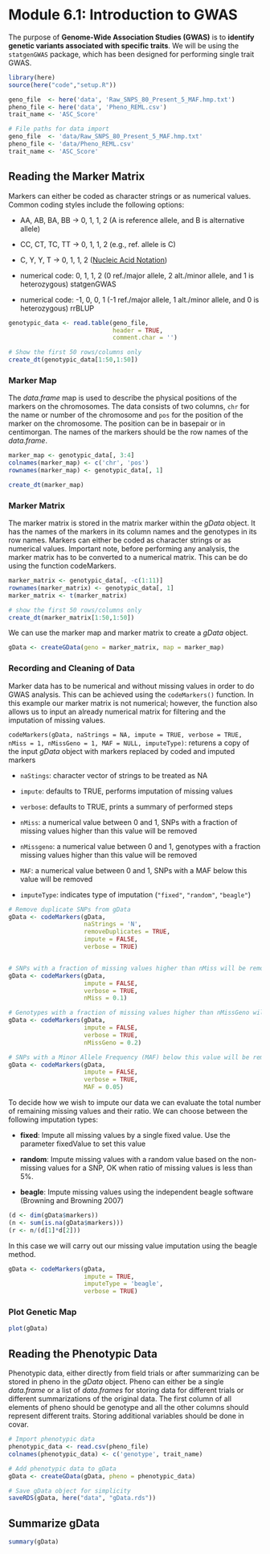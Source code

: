 # Module 6.1: Introduction to GWAS

The purpose of **Genome-Wide Association Studies (GWAS)** is to **identify genetic variants associated with specific traits**. We will be using the `statgenGWAS` package, which has been designed for performing single trait GWAS.

```r
library(here)
source(here("code","setup.R"))
```

```r
geno_file  <- here('data', 'Raw_SNPS_80_Present_5_MAF.hmp.txt')
pheno_file <- here('data', 'Pheno_REML.csv')
trait_name <- 'ASC_Score'
```

```r
# File paths for data import
geno_file  <- 'data/Raw_SNPS_80_Present_5_MAF.hmp.txt'
pheno_file <- 'data/Pheno_REML.csv'
trait_name <- 'ASC_Score'
```

## Reading the Marker Matrix

Markers can either be coded as character strings or as numerical values. Common coding styles include the following options:

-   AA, AB, BA, BB -\> 0, 1, 1, 2 (A is reference allele, and B is alternative allele)

-   CC, CT, TC, TT -\> 0, 1, 1, 2 (e.g., ref. allele is C)

-   C, Y, Y, T -\> 0, 1, 1, 2 ([Nucleic Acid Notation](https://en.wikipedia.org/wiki/Nucleic_acid_notation))

-   numerical code: 0, 1, 1, 2 (0 ref./major allele, 2 alt./minor allele, and 1 is heterozygous) statgenGWAS

-   numerical code: -1, 0, 0, 1 (-1 ref./major allele, 1 alt./minor allele, and 0 is heterozygous) rrBLUP

```r
genotypic_data <- read.table(geno_file, 
                             header = TRUE, 
                             comment.char = '')

# Show the first 50 rows/columns only
create_dt(genotypic_data[1:50,1:50])
```

### Marker Map

The *data.frame* map is used to describe the physical positions of the markers on the chromosomes. The data consists of two columns, `chr` for the name or number of the chromosome and `pos` for the position of the marker on the chromosome. The position can be in basepair or in centimorgan. The names of the markers should be the row names of the *data.frame*.

```r
marker_map <- genotypic_data[, 3:4]
colnames(marker_map) <- c('chr', 'pos')
rownames(marker_map) <- genotypic_data[, 1]

create_dt(marker_map)
```

### Marker Matrix

The marker matrix is stored in the matrix marker within the *gData* object. It has the names of the markers in its column names and the genotypes in its row names. Markers can either be coded as character strings or as numerical values. Important note, before performing any analysis, the marker matrix has to be converted to a numerical matrix. This can be do using the function codeMarkers.

```r
marker_matrix <- genotypic_data[, -c(1:11)]
rownames(marker_matrix) <- genotypic_data[, 1]
marker_matrix <- t(marker_matrix)

# show the first 50 rows/columns only
create_dt(marker_matrix[1:50,1:50])
```

We can use the marker map and marker matrix to create a *gData* object.

```r
gData <- createGData(geno = marker_matrix, map = marker_map)
```

### Recording and Cleaning of Data

Marker data has to be numerical and without missing values in order to do GWAS analysis. This can be achieved using the `codeMarkers()` function. In this example our marker matrix is not numerical; however, the function also allows us to input an already numerical matrix for filtering and the imputation of missing values.

`codeMarkers(gData, naStrings = NA, impute = TRUE, verbose = TRUE, nMiss = 1, nMissGeno = 1, MAF = NULL, imputeType)`: returens a copy of the input *gData* object with markers replaced by coded and imputed markers

-   `naStings`: character vector of strings to be treated as NA

-   `impute`: defaults to TRUE, performs imputation of missing values

-   `verbose`: defaults to TRUE, prints a summary of performed steps

-   `nMiss`: a numerical value between 0 and 1, SNPs with a fraction of missing values higher than this value will be removed

-   `nMissgeno`: a numerical value between 0 and 1, genotypes with a fraction missing values higher than this value will be removed

-   `MAF`: a numerical value between 0 and 1, SNPs with a MAF below this value will be removed

-   `imputeType`: indicates type of imputation (`"fixed"`, `"random"`, `"beagle"`)

```r
# Remove duplicate SNPs from gData
gData <- codeMarkers(gData, 
                     naStrings = 'N', 
                     removeDuplicates = TRUE, 
                     impute = FALSE, 
                     verbose = TRUE)


# SNPs with a fraction of missing values higher than nMiss will be removed.
gData <- codeMarkers(gData, 
                     impute = FALSE, 
                     verbose = TRUE, 
                     nMiss = 0.1)

# Genotypes with a fraction of missing values higher than nMissGeno will be removed.
gData <- codeMarkers(gData, 
                     impute = FALSE, 
                     verbose = TRUE, 
                     nMissGeno = 0.2)

# SNPs with a Minor Allele Frequency (MAF) below this value will be removed.
gData <- codeMarkers(gData, 
                     impute = FALSE, 
                     verbose = TRUE, 
                     MAF = 0.05)
```

To decide how we wish to impute our data we can evaluate the total number of remaining missing values and their ratio. We can choose between the following imputation types:

-   **fixed**: Impute all missing values by a single fixed value. Use the parameter fixedValue to set this value

-   **random**: Impute missing values with a random value based on the non-missing values for a SNP, OK when ratio of missing values is less than 5%.

-   **beagle**: Impute missing values using the independent beagle software (Browning and Browning 2007)

```r
(d <- dim(gData$markers))
(n <- sum(is.na(gData$markers)))
(r <- n/(d[1]*d[2]))
```

In this case we will carry out our missing value imputation using the beagle method.

```r
gData <- codeMarkers(gData, 
                     impute = TRUE, 
                     imputeType = 'beagle', 
                     verbose = TRUE) 
```

### Plot Genetic Map

```r
plot(gData)
```

## Reading the Phenotypic Data

Phenotypic data, either directly from field trials or after summarizing can be stored in pheno in the *gData* object. Pheno can either be a single *data.frame* or a list of *data.frames* for storing data for different trials or different summarizations of the original data. The first column of all elements of pheno should be genotype and all the other columns should represent different traits. Storing additional variables should be done in covar.

```r
# Import phenotypic data
phenotypic_data <- read.csv(pheno_file)
colnames(phenotypic_data) <- c('genotype', trait_name)

# Add phenotypic data to gData
gData <- createGData(gData, pheno = phenotypic_data)
```

```r
# Save gData object for simplicity
saveRDS(gData, here("data", "gData.rds"))
```


## Summarize gData

```r
summary(gData)
```
